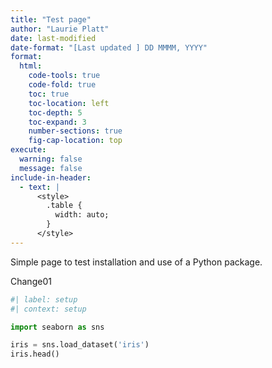 ```yaml
---
title: "Test page"
author: "Laurie Platt"
date: last-modified
date-format: "[Last updated ] DD MMMM, YYYY"
format:
  html:
    code-tools: true
    code-fold: true
    toc: true
    toc-location: left
    toc-depth: 5
    toc-expand: 3
    number-sections: true
    fig-cap-location: top
execute:
  warning: false
  message: false
include-in-header:
  - text: |
      <style>
        .table {
          width: auto;
        }
      </style>
---
```


Simple page to test installation and use of a Python package. 

Change01

```python
#| label: setup
#| context: setup

import seaborn as sns

iris = sns.load_dataset('iris')
iris.head()
```

